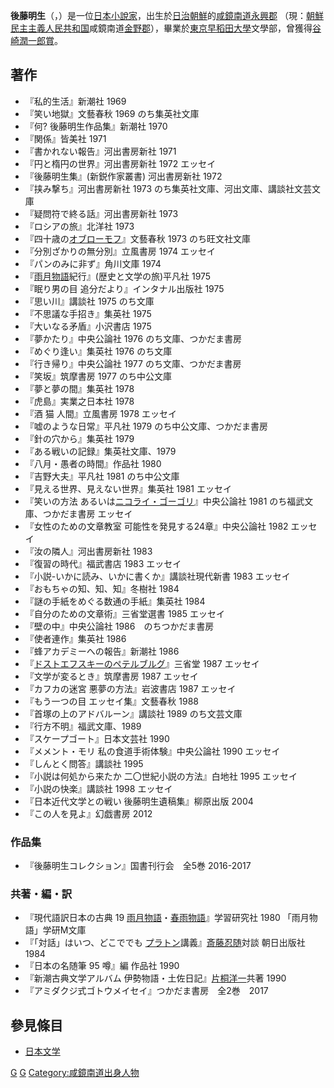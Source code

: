 {{japanese|japanese=後藤 明生|kana=ごとう めいせい|romaji=Goto Meisei}}
'''後藤明生'''（{{lang-ja|後藤 明生}}，{{bd|1932年|4月4日|1999年|8月2日|}}）是一位[[日本|日本]][[小說家|小說家]]，出生於[[日治朝鮮|日治朝鮮]]的[[咸鏡南道|咸鏡南道]][[永興郡|永興郡]]
（現：[[朝鮮民主主義人民共和国|朝鮮民主主義人民共和国]]咸鏡南道[[金野郡|金野郡]]），畢業於[[東京|東京]][[早稻田大學|早稻田大學]]文學部，曾獲得[[谷崎潤一郎賞|谷崎潤一郎賞]]。

== 著作 ==
*『私的生活』新潮社 1969
*『笑い地獄』文藝春秋 1969 のち集英社文庫
*『何? 後藤明生作品集』新潮社 1970
*『関係』皆美社 1971
*『書かれない報告』河出書房新社 1971
*『円と楕円の世界』河出書房新社 1972 エッセイ
*『後藤明生集』(新鋭作家叢書) 河出書房新社 1972
*『挟み撃ち』河出書房新社 1973 のち集英社文庫、河出文庫、講談社文芸文庫
*『疑問符で終る話』河出書房新社 1973
*『ロシアの旅』北洋社 1973
*『四十歳の[[オブローモフ|オブローモフ]]』文藝春秋 1973 のち旺文社文庫
*『分別ざかりの無分別』立風書房 1974 エッセイ
*『パンのみに非ず』角川文庫 1974
*『[[雨月物語|雨月物語]]紀行』(歴史と文学の旅)平凡社 1975
*『眠り男の目 追分だより』インタナル出版社 1975
*『思い川』講談社 1975 のち文庫
*『不思議な手招き』集英社 1975
*『大いなる矛盾』小沢書店 1975
*『夢かたり』中央公論社 1976 のち文庫、つかだま書房
*『めぐり逢い』集英社 1976 のち文庫
*『行き帰り』中央公論社 1977 のち文庫、つかだま書房
*『笑坂』筑摩書房 1977 のち中公文庫
*『夢と夢の間』集英社 1978
*『虎島』実業之日本社 1978
*『酒 猫 人間』立風書房 1978 エッセイ
*『嘘のような日常』平凡社 1979 のち中公文庫、つかだま書房
*『針の穴から』集英社 1979
*『ある戦いの記録』集英社文庫、1979
*『八月・愚者の時間』作品社 1980
*『吉野大夫』平凡社 1981 のち中公文庫
*『見える世界、見えない世界』集英社 1981 エッセイ
*『笑いの方法 あるいは[[ニコライ・ゴーゴリ|ニコライ・ゴーゴリ]]』中央公論社 1981 のち福武文庫、つかだま書房 エッセイ
*『女性のための文章教室 可能性を発見する24章』中央公論社 1982 エッセイ
*『汝の隣人』河出書房新社 1983
*『復習の時代』福武書店 1983 エッセイ
*『小説-いかに読み、いかに書くか』講談社現代新書 1983 エッセイ
*『おもちゃの知、知、知』冬樹社 1984
*『謎の手紙をめぐる数通の手紙』集英社 1984
*『自分のための文章術』三省堂選書 1985 エッセイ
*『壁の中』中央公論社 1986　のちつかだま書房
*『使者連作』集英社 1986
*『蜂アカデミーへの報告』新潮社 1986
*『[[フョードル・ドストエフスキー|ドストエフスキー]]のペテルブルグ』三省堂 1987 エッセイ
*『文学が変るとき』筑摩書房 1987 エッセイ
*『カフカの迷宮 悪夢の方法』岩波書店 1987 エッセイ
*『もう一つの目 エッセイ集』文藝春秋 1988
*『首塚の上のアドバルーン』講談社 1989 のち文芸文庫
*『行方不明』福武文庫、1989 
*『スケープゴート』日本文芸社 1990
*『メメント・モリ 私の食道手術体験』中央公論社 1990 エッセイ
*『しんとく問答』講談社 1995
*『小説は何処から来たか 二〇世紀小説の方法』白地社 1995 エッセイ
*『小説の快楽』講談社 1998 エッセイ
*『日本近代文学との戦い 後藤明生遺稿集』柳原出版 2004
*『この人を見よ』幻戯書房 2012 

===作品集===
*『後藤明生コレクション』国書刊行会　全5巻 2016-2017

===共著・編・訳===
*『現代語訳日本の古典 19 [[雨月物語|雨月物語]]・[[春雨物語|春雨物語]]』学習研究社 1980 「雨月物語」学研M文庫 
*『「対話」はいつ、どこででも [[プラトン|プラトン]]講義』[[斎藤忍随|斎藤忍随]]対談 朝日出版社 1984
*『日本の名随筆 95 噂』編 作品社 1990
*『新潮古典文学アルバム 伊勢物語・土佐日記』[[片桐洋一|片桐洋一]]共著 1990
*『アミダクジ式ゴトウメイセイ』つかだま書房　全2巻　2017

==參見條目==
*[[日本文学|日本文学]]
{{Authority control}}

[[Category:日本作家|G]]
[[Category:早稻田大學校友|G]]
[[Category:咸鏡南道出身人物|Category:咸鏡南道出身人物]]